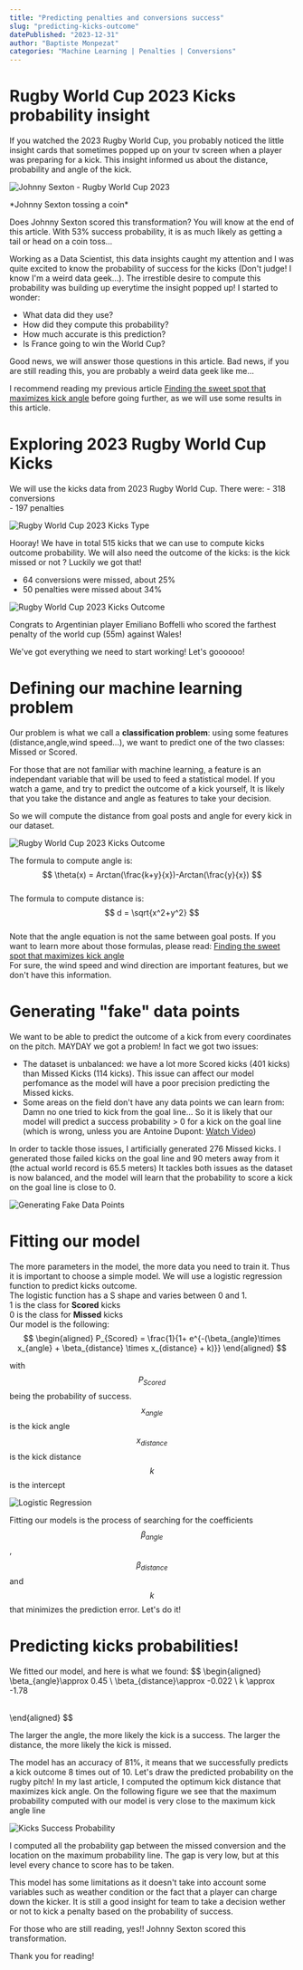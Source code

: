 ```yaml
---
title: "Predicting penalties and conversions success"
slug: "predicting-kicks-outcome"
datePublished: "2023-12-31"
author: "Baptiste Monpezat"
categories: "Machine Learning | Penalties | Conversions"
---
```


# Rugby World Cup 2023 Kicks probability insight 

If you watched the 2023 Rugby World Cup, you probably noticed the little insight cards that sometimes 
popped up on your tv screen when a player was preparing for a kick. This insight informed us about the 
distance, probability and angle of the kick. 

![Johnny Sexton - Rugby World Cup 2023 ](../images/kicks_success_predictor/rwc_kicks_predictor.jpg)
<div class="center-em">
*Johnny Sexton tossing a coin*
</div>

Does Johnny Sexton scored this transformation? You will know at the end of this article. With 53% success probability, 
it is as much likely as getting a tail or head on a coin toss... 

Working as a Data Scientist, this data insights caught my attention and I was quite excited to know 
the probability of success for the kicks (Don't judge! I know I'm a weird data geek...). 
The irrestible desire to compute this probability was building up everytime the insight popped up!
I started to wonder: 
- What data did they use? 
- How did they compute this probability? 
- How much accurate is this prediction? 
- Is France going to win the World Cup?

Good news, we will answer those questions in this article. Bad news, if you are still reading this, you are
probably a weird data geek like me... 

I recommend reading my previous article [Finding the sweet spot that maximizes kick angle](https://www.data-ruck.com/blog/maximizing-kick-angle/) 
before going further, as we will use some results in this article. 

# Exploring 2023 Rugby World Cup Kicks 

We will use the kicks data from 2023 Rugby World Cup. There were:
    - 318 conversions  
    - 197 penalties

![Rugby World Cup 2023 Kicks Type](../images/kicks_success_predictor/kicks_type.jpg)

Hooray! We have in total 515 kicks that we can use to compute kicks outcome probability. We will also need the outcome of the kicks: 
is the kick missed or not ? Luckily we got that! 
- 64 conversions were missed, about 25%
- 50 penalties were missed about 34% 

![Rugby World Cup 2023 Kicks Outcome](../images/kicks_success_predictor/kicks_outcome.jpg)

Congrats to Argentinian player Emiliano Boffelli who scored the farthest penalty of the world cup (55m) against Wales!

We've got everything we need to start working! Let's goooooo!

# Defining our machine learning problem

Our problem is what we call a **classification problem**: using some features (distance,angle,wind speed...), we want to predict 
one of the two classes: Missed or Scored.

For those that are not familiar with machine learning, a feature is an independant variable that will be used to feed 
a statistical model. If you watch a game, and try to predict the outcome of a kick yourself, It is likely that you take the distance and 
angle as features to take your decision. 

So we will compute the distance from goal posts and angle for every kick in our dataset. 

![Rugby World Cup 2023 Kicks Outcome](../images/kicks_success_predictor/pitch.jpg)

The formula to compute angle is: $$ \theta(x)   = Arctan(\frac{k+y}{x})-Arctan(\frac{y}{x}) $$ \
The formula to compute distance is: $$ d = \sqrt{x^2+y^2} $$ \
Note that the angle equation is not the same between goal posts. If you want to learn more about those formulas, please read: [Finding the sweet spot that maximizes kick angle](https://www.data-ruck.com/blog/maximizing-kick-angle/) \
For sure, the wind speed and wind direction are important features, but we don't have this information. 

# Generating "fake" data points 

We want to be able to predict the outcome of a kick from every coordinates on the pitch. 
MAYDAY we got a problem! In fact we got two issues: 
- The dataset is unbalanced: we have a lot more Scored kicks (401 kicks) than Missed Kicks (114 kicks). This issue 
can affect our model perfomance as the model will have a poor precision predicting the Missed kicks.
- Some areas on the field don't have any data points we can learn from: Damn no one tried to kick from the goal line... 
So it is likely that our model will predict a success probability > 0 for a kick on the goal line (which is wrong, unless you are 
Antoine Dupont: [Watch Video](https://www.dailymotion.com/video/x8osne7))

In order to tackle those issues, I artificially generated 276 Missed kicks. 
I generated those failed kicks on the goal line and 90 meters away from it (the actual world record is 65.5 meters)
It tackles both issues as the dataset is now balanced, and the model will learn that the probability to score a kick on the 
goal line is close to 0.

![Generating Fake Data Points](../images/kicks_success_predictor/generated_kicks.jpg)

# Fitting our model 

The more parameters in the model, the more data you need to train it. Thus it is important to choose a simple model. 
We will use a logistic regression function to predict kicks outcome. \
The logistic function has a S shape and varies between 0 and 1. \
1 is the class for **Scored** kicks\
0 is the class for **Missed** kicks\
Our model is the following:
$$
\begin{aligned}
P_{Scored} = \frac{1}{1+  e^{-(\beta_{angle}\times x_{angle} + \beta_{distance} \times x_{distance} + k)}}
\end{aligned}
$$

with $$P_{Scored}$$ being the probability of success.\
$$x_{angle}$$ is the kick angle\
$$x_{distance}$$ is the kick distance\
$$ k $$ is the intercept 


![Logistic Regression](../images/kicks_success_predictor/logistic_regression.jpg)

Fitting our models is the process of searching for the coefficients $$ \beta_{angle}$$, $$\beta_{distance}$$ and $$k$$ that minimizes 
the prediction error. Let's do it!

# Predicting kicks probabilities!

We fitted our model, and here is what we found: 
$$
\begin{aligned}
\beta_{angle}\approx 0.45 \\
\beta_{distance}\approx -0.022 \\
k \approx -1.78

\
\end{aligned}
$$

The larger the angle, the more likely the kick is a success.
The larger the distance, the more likely the kick is missed.

The model has an accuracy of 81%, it means that we successfully predicts a kick outcome 8 times out of 10.
Let's draw the predicted probability on the rugby pitch! 
In my last article, I computed the optimum kick distance that maximizes kick angle. On the 
following figure we see that the maximum probability computed with our model is very close 
to the maximum kick angle line

![Kicks Success Probability](../images/kicks_success_predictor/probability_angle.jpg)

I computed all the probability gap between the missed conversion and the location on the maximum probability line.
The gap is very low, but at this level every chance to score has to be taken. 

This model has some limitations as it doesn't take into account some variables such as weather condition or the fact that
a player can charge down the kicker. It is still a good insight for team to take a decision wether or not to kick a penalty
based on the probability of success. 

For those who are still reading, yes!! Johnny Sexton scored this transformation. 

Thank you for reading! 
